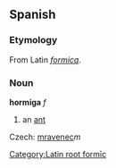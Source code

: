 ==Spanish==
===Etymology===
From Latin ''[[formica]]''.
===Noun===
[[Category:Latin root formīc]]
'''hormiga''' ''f''

#an [[ant]]


Czech: [[mravenec]]''m''